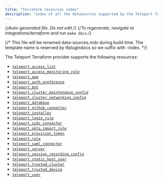```yaml
---
title: "Terraform resources index"
description: "Index of all the datasources supported by the Teleport Terraform Provider"
---
```


{/*Auto-generated file. Do not edit.*/}
{/*To regenerate, navigate to integrations/terraform and run `make docs`.*/}

{/*
    This file will be renamed data-sources.mdx during build time.
    The template name is reserved by tfplugindocs so we suffix with -index.
*/}

The Teleport Terraform provider supports the following resources:

  - [`teleport_access_list`](access_list.mdx)
  - [`teleport_access_monitoring_rule`](access_monitoring_rule.mdx)
  - [`teleport_app`](app.mdx)
  - [`teleport_auth_preference`](auth_preference.mdx)
  - [`teleport_bot`](bot.mdx)
  - [`teleport_cluster_maintenance_config`](cluster_maintenance_config.mdx)
  - [`teleport_cluster_networking_config`](cluster_networking_config.mdx)
  - [`teleport_database`](database.mdx)
  - [`teleport_github_connector`](github_connector.mdx)
  - [`teleport_installer`](installer.mdx)
  - [`teleport_login_rule`](login_rule.mdx)
  - [`teleport_oidc_connector`](oidc_connector.mdx)
  - [`teleport_okta_import_rule`](okta_import_rule.mdx)
  - [`teleport_provision_token`](provision_token.mdx)
  - [`teleport_role`](role.mdx)
  - [`teleport_saml_connector`](saml_connector.mdx)
  - [`teleport_server`](server.mdx)
  - [`teleport_session_recording_config`](session_recording_config.mdx)
  - [`teleport_static_host_user`](static_host_user.mdx)
  - [`teleport_trusted_cluster`](trusted_cluster.mdx)
  - [`teleport_trusted_device`](trusted_device.mdx)
  - [`teleport_user`](user.mdx)
